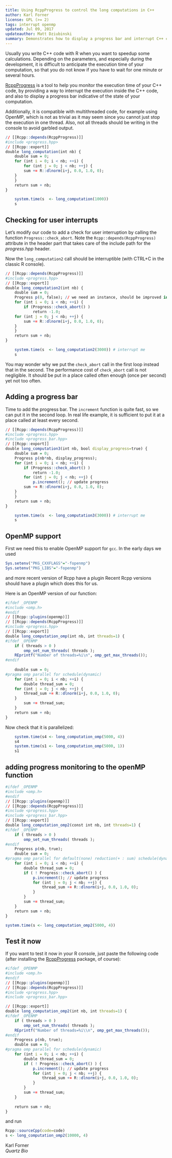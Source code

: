 ```yaml
---
title: Using RcppProgress to control the long computations in C++
author: Karl Forner
license: GPL (>= 2)
tags: interrupt openmp
updated: Jul 09, 2017
updateauthor: Matt Dziubinski
summary: Demonstrates how to display a progress bar and interrupt C++ code.
---
```



Usually you write C++ code with R when you want to speedup some calculations.
Depending on the parameters, and especially during the development, it is
difficult to anticipate the execution time of your computation, so that you
do not know if you have to wait for one minute or several hours.

[RcppProgress](http://cran.r-project.org/web/packages/RcppProgress/index.html) 
is a tool to help you monitor the execution time of your C++ code, by
providing a way to interrupt the execution inside the C++ code, and also to
display a progress bar indicative of the state of your computation.

Additionally, it is compatible with multithreaded code, for example using
OpenMP, which is not as trivial as it may seem since you cannot just stop the
execution in one thread. Also, not all threads should be writing in the console
to avoid garbled output.
 
```r
// [[Rcpp::depends(RcppProgress)]]
#include <progress.hpp>
// [[Rcpp::export]]
double long_computation(int nb) {
    double sum = 0;
    for (int i = 0; i < nb; ++i) {
        for (int j = 0; j < nb; ++j) {
	    sum += R::dlnorm(i+j, 0.0, 1.0, 0);
	}
    }
    return sum + nb;
}
```

```r
    system.time(s  <- long_computation(1000))
    s
```


## Checking for user interrupts

Let's modify our code to add a check for user interruption by calling the function
`Progress::check_abort`.  Note the `Rcpp::depends(RcppProgress)` attribute in
the header part that takes care of the include path for the *progress.hpp*
header.

Now the `long_computation2` call should be interruptible (with CTRL+C in the
classic R console).

```r
// [[Rcpp::depends(RcppProgress)]]
#include <progress.hpp>
// [[Rcpp::export]]
double long_computation2(int nb) {
    double sum = 0;
    Progress p(0, false); // we need an instance, should be improved in next version
    for (int i = 0; i < nb; ++i) {
        if (Progress::check_abort() )
            return -1.0;
  	for (int j = 0; j < nb; ++j) {
	    sum += R::dlnorm(i+j, 0.0, 1.0, 0);
	}
    }
    return sum + nb;
}
```

```r
    system.time(s  <- long_computation2(3000)) # interrupt me
    s
```


You may wonder why we put the `check_abort` call in the first loop instead
that in the second.  The performance cost of `check_abort` call is not
negligible. It should be put in a place called often enough (once per
second) yet not too often.

 
## Adding a progress bar
  
Time to add the progress bar. The `increment` function is quite fast, so we
can put it in the second loop.  In real life example, it is sufficient to put
it at a place called at least every second.
 
```r
// [[Rcpp::depends(RcppProgress)]]
#include <progress.hpp>
#include <progress_bar.hpp>
// [[Rcpp::export]]
double long_computation3(int nb, bool display_progress=true) {
    double sum = 0;
    Progress p(nb*nb, display_progress);
    for (int i = 0; i < nb; ++i) {
        if (Progress::check_abort() )
            return -1.0;
        for (int j = 0; j < nb; ++j) {
            p.increment(); // update progress
	    sum += R::dlnorm(i+j, 0.0, 1.0, 0);
	}
    }
    return sum + nb;
}
```

```r
    system.time(s  <- long_computation3(3000)) # interrupt me
    s
```

## OpenMP support

First we need this to enable OpenMP support for `gcc`. In the early days we used

```r
Sys.setenv("PKG_CXXFLAGS"="-fopenmp")
Sys.setenv("PKG_LIBS"="-fopenmp")
```

and more recent version of Rcpp have a plugin
Recent Rcpp versions should have a plugin which does this for us.

Here is an OpenMP version of our function:

```r
#ifdef _OPENMP
#include <omp.h>
#endif
// [[Rcpp::plugins(openmp)]]
// [[Rcpp::depends(RcppProgress)]]
#include <progress.hpp>
// [[Rcpp::export]]
double long_computation_omp(int nb, int threads=1) {
#ifdef _OPENMP
    if ( threads > 0 )
        omp_set_num_threads( threads );
    REprintf("Number of threads=%i\n", omp_get_max_threads());
#endif
 
    double sum = 0;
#pragma omp parallel for schedule(dynamic)   
    for (int i = 0; i < nb; ++i) {
        double thread_sum = 0;
  	for (int j = 0; j < nb; ++j) {
	    thread_sum += R::dlnorm(i+j, 0.0, 1.0, 0);
	}
        sum += thread_sum;
    }
    return sum + nb;
}
```

Now check that it is parallelized:
```r
    system.time(s4 <- long_computation_omp(5000, 4))
    s4
    system.time(s1 <- long_computation_omp(5000, 1))
    s1
```

## adding progress monitoring to the openMP function

```r
#ifdef _OPENMP
#include <omp.h>
#endif
// [[Rcpp::plugins(openmp)]]
// [[Rcpp::depends(RcppProgress)]]
#include <progress.hpp>
#include <progress_bar.hpp>
// [[Rcpp::export]]
double long_computation_omp2(const int nb, int threads=1) {
#ifdef _OPENMP
    if ( threads > 0 )
        omp_set_num_threads( threads );
#endif
    Progress p(nb, true);
    double sum = 0;
#pragma omp parallel for default(none) reduction(+ : sum) schedule(dynamic)
    for (int i = 0; i < nb; ++i) {
        double thread_sum = 0;
        if ( ! Progress::check_abort() ) {
            p.increment(); // update progress
            for (int j = 0; j < nb; ++j) {
                thread_sum += R::dlnorm(i+j, 0.0, 1.0, 0);
            }
        }
        sum += thread_sum;
    }
    return sum + nb;
}
```

```r
system.time(s <- long_computation_omp2(5000, 4))
```

## Test it now

If you want to test it now in your R console, just paste the following code
(after installing the 
[RcppProgress](http://cran.r-project.org/web/packages/RcppProgress/index.html)
package, of course):

```r
#ifdef _OPENMP
#include <omp.h>
#endif
// [[Rcpp::plugins(openmp)]]
// [[Rcpp::depends(RcppProgress)]]
#include <progress.hpp>
#include <progress_bar.hpp>

// [[Rcpp::export]]
double long_computation_omp2(int nb, int threads=1) {
#ifdef _OPENMP
    if ( threads > 0 )
        omp_set_num_threads( threads );
    REprintf("Number of threads=%i\\n", omp_get_max_threads());
#endif
    Progress p(nb, true);
    double sum = 0;
#pragma omp parallel for schedule(dynamic)   
    for (int i = 0; i < nb; ++i) {
        double thread_sum = 0;
        if ( ! Progress::check_abort() ) {
            p.increment(); // update progress
            for (int j = 0; j < nb; ++j) {
                thread_sum += R::dlnorm(i+j, 0.0, 1.0, 0);
            }
        }
        sum += thread_sum;
    }
  
    return sum + nb;
}
```

and run

```r
Rcpp::sourceCpp(code=code)
s <- long_computation_omp2(10000, 4)
```



Karl Forner  
*Quartz Bio*
